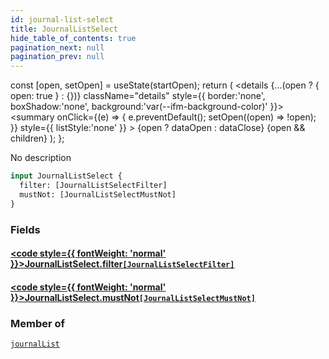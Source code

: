 ```yaml
---
id: journal-list-select
title: JournalListSelect
hide_table_of_contents: true
pagination_next: null
pagination_prev: null
---
```







  const [open, setOpen] = useState(startOpen);
  return (
    <details {...(open ? { open: true } : {})} className="details" style={{ border:'none', boxShadow:'none', background:'var(--ifm-background-color)' }}>
      <summary
        onClick={(e) => {
          e.preventDefault();
          setOpen((open) => !open);
        }}
        style={{ listStyle:'none' }}
      >
      {open ? dataOpen : dataClose}
      </summary>
      {open && children}
    </details>
  );
};




No description


```graphql
input JournalListSelect {
  filter: [JournalListSelectFilter]
  mustNot: [JournalListSelectMustNot]
}
```




### Fields

#### [<code style={{ fontWeight: 'normal' }}>JournalListSelect.<b>filter</b></code>](#)<Bullet />[`[JournalListSelectFilter]`](/cris/inputs/journal-list-select-filter) <Badge class="secondary" text="list"/> <Badge class="secondary" text="input"/>
> 
> 

#### [<code style={{ fontWeight: 'normal' }}>JournalListSelect.<b>mustNot</b></code>](#)<Bullet />[`[JournalListSelectMustNot]`](/cris/inputs/journal-list-select-must-not) <Badge class="secondary" text="list"/> <Badge class="secondary" text="input"/>
> 
> 



### Member of

[`journalList`](/cris/queries/journal-list)  <Badge class="secondary" text="query"/>

